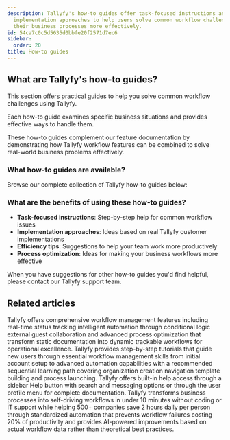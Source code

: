 ```yaml
---
description: Tallyfy's how-to guides offer task-focused instructions and real-world
  implementation approaches to help users solve common workflow challenges and optimize
  their business processes more effectively.
id: 54ca7c0c5d5635d0bbfe20f2571d7ec6
sidebar:
  order: 20
title: How-to guides
---
```


## What are Tallyfy's how-to guides?

This section offers practical guides to help you solve common workflow challenges using Tallyfy.

Each how-to guide examines specific business situations and provides effective ways to handle them.

These how-to guides complement our feature documentation by demonstrating how Tallyfy workflow features can be combined to solve real-world business problems effectively.

### What how-to guides are available?

Browse our complete collection of Tallyfy how-to guides below:


<PageTree />

### What are the benefits of using these how-to guides?

- **Task-focused instructions**: Step-by-step help for common workflow issues
- **Implementation approaches**: Ideas based on real Tallyfy customer implementations
- **Efficiency tips**: Suggestions to help your team work more productively
- **Process optimization**: Ideas for making your business workflows more effective

When you have suggestions for other how-to guides you'd find helpful, please contact our Tallyfy support team.


## Related articles
<CardGrid>
<LinkTitleCard header="<b>Tutorials > Key features</b>" href="/products/pro/tutorials/features/" > Tallyfy offers comprehensive workflow management features including real-time status tracking intelligent automation through conditional logic external guest collaboration and advanced process optimization that transform static documentation into dynamic trackable workflows for operational excellence. </LinkTitleCard>
<LinkTitleCard header="<b>Pro > Getting started</b>" href="/products/pro/tutorials/" > Tallyfy provides step-by-step tutorials that guide new users through essential workflow management skills from initial account setup to advanced automation capabilities with a recommended sequential learning path covering organization creation navigation template building and process launching. </LinkTitleCard>
<LinkTitleCard header="<b>Support > In-app user guide</b>" href="/products/pro/miscellaneous/support/how-to-access-the-tallyfy-user-guide/" > Tallyfy offers built-in help access through a sidebar Help button with search and messaging options or through the user profile menu for complete documentation. </LinkTitleCard>
<LinkTitleCard header="<b>Introduction</b>" href="/products/pro/" > Tallyfy transforms business processes into self-driving workflows in under 10 minutes without coding or IT support while helping 500+ companies save 2 hours daily per person through standardized automation that prevents workflow failures costing 20% of productivity and provides AI-powered improvements based on actual workflow data rather than theoretical best practices. </LinkTitleCard>
</CardGrid>